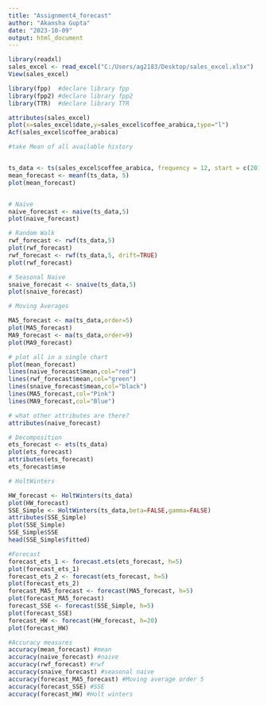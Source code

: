 ---
title: "Assignment4_forecast"
author: "Akansha Gupta"
date: "2023-10-09"
output: html_document
---

```{r}
library(readxl)
sales_excel <- read_excel("C:/Users/ag2183/Desktop/sales_excel.xlsx")
View(sales_excel)

library(fpp)  #declare library fpp
library(fpp2) #declare library fpp2
library(TTR)  #declare library TTR

attributes(sales_excel)
plot(x=sales_excel$date,y=sales_excel$coffee_arabica,type="l")
Acf(sales_excel$coffee_arabica)

#take Mean of all available history


ts_data <- ts(sales_excel$coffee_arabica, frequency = 12, start = c(2015, 1))
mean_forecast <- meanf(ts_data, 5)
plot(mean_forecast)


# Naive
naive_forecast <- naive(ts_data,5)
plot(naive_forecast)

# Random Walk
rwf_forecast <- rwf(ts_data,5)
plot(rwf_forecast)
rwf_forecast <- rwf(ts_data,5, drift=TRUE)
plot(rwf_forecast)

# Seasonal Naive
snaive_forecast <- snaive(ts_data,5)
plot(snaive_forecast)

# Moving Averages

MA5_forecast <- ma(ts_data,order=5)
plot(MA5_forecast)
MA9_forecast <- ma(ts_data,order=9)
plot(MA9_forecast)

# plot all in a single chart
plot(mean_forecast)
lines(naive_forecast$mean,col="red")
lines(rwf_forecast$mean,col="green")
lines(snaive_forecast$mean,col="black")
lines(MA5_forecast,col="Pink")
lines(MA9_forecast,col="Blue")

# what other attributes are there?
attributes(naive_forecast)

# Decomposition
ets_forecast <- ets(ts_data)
plot(ets_forecast)
attributes(ets_forecast)
ets_forecast$mse

# HoltWinters

HW_forecast <- HoltWinters(ts_data)
plot(HW_forecast)
SSE_Simple <- HoltWinters(ts_data,beta=FALSE,gamma=FALSE)
attributes(SSE_Simple)
plot(SSE_Simple)
SSE_Simple$SSE
head(SSE_Simple$fitted)

#Forecast
forecast_ets_1 <- forecast.ets(ets_forecast, h=5)
plot(forecast_ets_1)
forecast_ets_2 <- forecast(ets_forecast, h=5)
plot(forecast_ets_2)
forecast_MA5_forecast <- forecast(MA5_forecast, h=5)
plot(forecast_MA5_forecast)
forecast_SSE <- forecast(SSE_Simple, h=5)
plot(forecast_SSE)
forecast_HW <- forecast(HW_forecast, h=20)
plot(forecast_HW)

#Accuracy measures
accuracy(mean_forecast) #mean
accuracy(naive_forecast) #naive
accuracy(rwf_forecast) #rwf
accuracy(snaive_forecast) #seasonal naive
accuracy(forecast_MA5_forecast) #Moving average order 5
accuracy(forecast_SSE) #SSE
accuracy(forecast_HW) #Holt winters

```
